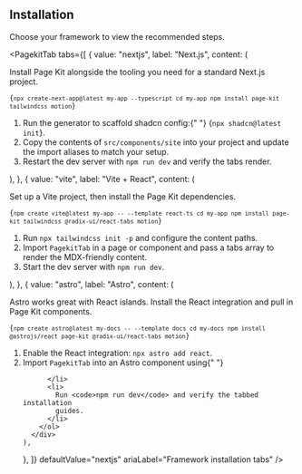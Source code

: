 
## Installation

Choose your framework to view the recommended steps.

<PagekitTab
  tabs={[
  {
    value: "nextjs",
    label: "Next.js",
    content: (
      <div className="space-y-4">
        <p>
          Install Page Kit alongside the tooling you need for a standard Next.js
          project.
        </p>
        <pre className="rounded-lg bg-muted px-4 py-3 text-sm">
          <code>{`npx create-next-app@latest my-app --typescript
cd my-app
npm install page-kit tailwindcss motion`}</code>
        </pre>
        <ol className="list-decimal space-y-2 pl-5 text-sm leading-6">
          <li>
            Run the generator to scaffold shadcn config:{" "}
            {`npx shadcn@latest init`}.
          </li>
          <li>
            Copy the contents of <code>src/components/site</code> into your
            project and update the import aliases to match your setup.
          </li>
          <li>
            Restart the dev server with <code>npm run dev</code> and verify the
            tabs render.
          </li>
        </ol>
      </div>
    ),
  },
  {
    value: "vite",
    label: "Vite + React",
    content: (
      <div className="space-y-4">
        <p>Set up a Vite project, then install the Page Kit dependencies.</p>
        <pre className="rounded-lg bg-muted px-4 py-3 text-sm">
          <code>{`npm create vite@latest my-app -- --template react-ts
cd my-app
npm install page-kit tailwindcss @radix-ui/react-tabs motion`}</code>
        </pre>
        <ol className="list-decimal space-y-2 pl-5 text-sm leading-6">
          <li>
            Run <code>npx tailwindcss init -p</code> and configure the content
            paths.
          </li>
          <li>
            Import <code>PagekitTab</code> in a page or component and pass a
            tabs array to render the MDX-friendly content.
          </li>
          <li>
            Start the dev server with <code>npm run dev</code>.
          </li>
        </ol>
      </div>
    ),
  },
  {
    value: "astro",
    label: "Astro",
    content: (
      <div className="space-y-4">
        <p>
          Astro works great with React islands. Install the React integration
          and pull in Page Kit components.
        </p>
        <pre className="rounded-lg bg-muted px-4 py-3 text-sm">
          <code>{`npm create astro@latest my-docs -- --template docs
cd my-docs
npm install @astrojs/react page-kit @radix-ui/react-tabs motion`}</code>
        </pre>
        <ol className="list-decimal space-y-2 pl-5 text-sm leading-6">
          <li>
            Enable the React integration: <code>npx astro add react</code>.
          </li>
          <li>
            Import <code>PagekitTab</code> into an Astro component using{" "}
           
          </li>
          <li>
            Run <code>npm run dev</code> and verify the tabbed installation
            guides.
          </li>
        </ol>
      </div>
    ),
  },
]}
  defaultValue="nextjs"
  ariaLabel="Framework installation tabs"
/>
